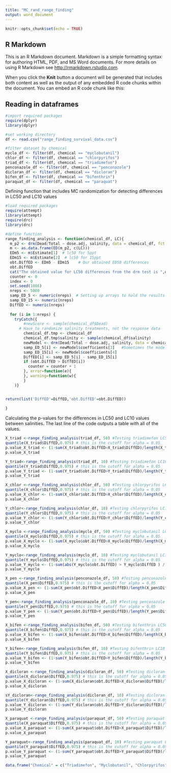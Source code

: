 ```yaml
---
title: "MC_rand_range_finding"
output: word_document
---
```


```r
knitr::opts_chunk$set(echo = TRUE)
```

## R Markdown

This is an R Markdown document. Markdown is a simple formatting syntax for authoring HTML, PDF, and MS Word documents. For more details on using R Markdown see <http://rmarkdown.rstudio.com>.

When you click the **Knit** button a document will be generated that includes both content as well as the output of any embedded R code chunks within the document. You can embed an R code chunk like this:

## Reading in dataframes

```r
#import required packages
require(dplyr)
library(dplyr)

#set working directory
df <- read.csv("range_finding_survival_data.csv")

#filter dataset by chemical
myclo_df <- filter(df, chemical == "myclobutanil")
chlor_df <- filter(df, chemical == "chlorpyrifos")
triad_df <- filter(df, chemical == "triadimefon")
penconazole_df <- filter(df, chemical == "penconazole")
dicloran_df <- filter(df, chemical == "dicloran")
bifen_df <- filter(df, chemical == "bifenthrin")
paraquat_df <- filter(df, chemical == "paraquat")
```

Defining function that includes MC randomization for detecting differences in LC50 and LC10 values 

```r
#load required packages
require(attempt)
library(attempt)
require(drc)
library(drc)

#define function
range_finding_analysis <- function(chemical_df, LC){
  m_p2 <- drm(Dead/Total ~ dose.adj, salinity, data = chemical_df, fct = LL.2(), type = "binomial")
  m <- as.data.frame(ED(m_p2, c(LC)))
  EDm5 <- m$Estimate[1]  # lc50 for 5ppt
  EDm15 <- m$Estimate[2]  # lc50 for 15ppt
  obt.DiffED <- EDm5 - EDm15    # Our obtained ED50 differences
  obt.DiffED 
  cat("The obtained value for LC50 differences from the drm test is ",obt.DiffED , "\n") 
  counter <- 0
  index <- 0
  set.seed(1086)
  nreps <- 5000
  samp_ED_5 <- numeric(nreps)  # Setting up arrays to hold the results
  samp_ED_15 <- numeric(nreps)
  DiffED <- numeric(nreps)
  
  for (i in 1:nreps) {
    tryCatch({
        #newScore <- sample(chemical_df$Dead)
      # Have to randomize salinity treatments, not the response data
        chemical_df.tmp <- chemical_df
        chemical_df.tmp$salinity <- sample(chemical_df$salinity)
        newModel <- drm(Dead/Total ~ dose.adj, salinity, data = chemical_df.tmp, fct = LL.2(), type ="binomial", control = drmc(errorm = F))
        samp_ED_5[i] <- newModel$coefficients[3]   #Sometimes the model creates output called 'coefficients', this happens if it runs correctly 
        samp_ED_15[i] <- newModel$coefficients[4]
        DiffED[i] <- samp_ED_5[i] - samp_ED_15[i]
        if (obt.DiffED > DiffED[i]) 
          counter = counter + 1
        }, error=function(e){
        }, warning=function(w){
        }
    )}


return(list('DiffED'=DiffED,'obt.DiffED'=obt.DiffED))
  
}
```


Calculating the p-values for the differences in LC50 and LC10 values between salinities. The last line of the code outputs a table with all of the values.

```r
X_triad <-range_finding_analysis(triad_df, 50) #Testing triadimefon LC50
quantile(X_triad$DiffED,0.975) # this is the cutoff for alpha = 0.05
p.value_X_triad <- (1-sum(X_triad$obt.DiffED>X_triad$DiffED)/length(X_triad$DiffED))*2 # two-side p-value
p.value_X_triad

Y_triad<-range_finding_analysis(triad_df, 10) #Testing triadimefon LC10
quantile(Y_triad$DiffED,0.975) # this is the cutoff for alpha = 0.05
p.value_Y_triad <- (1-sum(Y_triad$obt.DiffED>Y_triad$DiffED)/length(Y_triad$DiffED))*2 # two-side p-value
p.value_Y_triad

X_chlor <-range_finding_analysis(chlor_df, 50) #Testing chlorpyrifos LC50
quantile(X_chlor$DiffED,0.975) # this is the cutoff for alpha = 0.05
p.value_X_chlor <- (1-sum(X_chlor$obt.DiffED>X_chlor$DiffED)/length(X_chlor$DiffED))*2 # two-side p-value
p.value_X_chlor

Y_chlor<-range_finding_analysis(chlor_df, 10) #Testing chlorpyrifos LC10
quantile(Y_chlor$DiffED,0.975) # this is the cutoff for alpha = 0.05
p.value_Y_chlor <- (1-sum(Y_chlor$obt.DiffED>Y_chlor$DiffED)/length(Y_chlor$DiffED))*2 # two-side p-value
p.value_Y_chlor

X_myclo <-range_finding_analysis(myclo_df, 50) #Testing myclobutanil LC50
quantile(X_myclo$DiffED,0.975) # this is the cutoff for alpha = 0.05
p.value_X_myclo <- (1-sum(X_myclo$obt.DiffED>X_myclo$DiffED)/length(X_myclo$DiffED))*2 # two-side p-value
p.value_X_myclo

Y_myclo<-range_finding_analysis(myclo_df, 10) #Testing myclobutanil LC10
quantile(Y_myclo$DiffED,0.975) # this is the cutoff for alpha = 0.05
p.value_Y_myclo <- (1-sum(abs(Y_myclo$obt.DiffED) > Y_myclo$DiffED ) / length(Y_myclo$DiffED)) * 2 # two-side p-value, take abs value of obt.DiffED due to negative difference
p.value_Y_myclo 

X_pen <-range_finding_analysis(penconazole_df, 50) #Testing penconazole LC50
quantile(X_pen$DiffED,0.975) # this is the cutoff for alpha = 0.05
p.value_X_pen <- (1-sum(X_pen$obt.DiffED>X_pen$DiffED)/length(X_pen$DiffED))*2 # two-side p-value
p.value_X_pen

Y_pen<-range_finding_analysis(penconazole_df, 10) #Testing penconazole LC10
quantile(Y_pen$DiffED,0.975) # this is the cutoff for alpha = 0.05
p.value_Y_pen <- (1-sum(Y_pen$obt.DiffED>Y_pen$DiffED)/length(Y_pen$DiffED))*2 # two-side p-value
p.value_Y_pen

X_bifen <-range_finding_analysis(bifen_df, 50) #Testing bifenthrin LC50
quantile(X_bifen$DiffED,0.975) # this is the cutoff for alpha = 0.05
p.value_X_bifen <- (1-sum(X_bifen$obt.DiffED>X_bifen$DiffED)/length(X_bifen$DiffED))*2 # two-side p-value
p.value_X_bifen

Y_bifen<-range_finding_analysis(bifen_df, 10) #Testing bifenthrin LC10
quantile(Y_bifen$DiffED,0.975) # this is the cutoff for alpha = 0.05
p.value_Y_bifen <- (1-sum(Y_bifen$obt.DiffED>Y_bifen$DiffED)/length(Y_bifen$DiffED))*2 # two-side p-value
p.value_Y_bifen

X_dicloran <-range_finding_analysis(dicloran_df, 50) #Testing dicloran LC50
quantile(X_dicloran$DiffED,0.975) # this is the cutoff for alpha = 0.05
p.value_X_dicloran <- (1-sum(X_dicloran$obt.DiffED>X_dicloran$DiffED)/length(X_dicloran$DiffED))*2 # two-side p-value
p.value_X_dicloran

sY_dicloran<-range_finding_analysis(dicloran_df, 10) #Testing dicloran LC10
quantile(Y_dicloran$DiffED,0.975) # this is the cutoff for alpha = 0.05
p.value_Y_dicloran <- (1-sum(Y_dicloran$obt.DiffED>Y_dicloran$DiffED)/length(Y_dicloran$DiffED))*2 # two-side p-value
p.value_Y_dicloran

X_paraquat <-range_finding_analysis(paraquat_df, 50) #Testing paraquat LC50
quantile(X_paraquat$DiffED,0.975) # this is the cutoff for alpha = 0.05
p.value_X_paraquat <- (1-sum(X_paraquat$obt.DiffED>X_paraquat$DiffED)/length(X_paraquat$DiffED))*2 # two-side p-value
p.value_X_paraquat

Y_paraquat<-range_finding_analysis(paraquat_df, 10) #Testing paraquat LC10
quantile(Y_paraquat$DiffED,0.975) # this is the cutoff for alpha = 0.05
p.value_Y_paraquat <- (1-sum(Y_paraquat$obt.DiffED>Y_paraquat$DiffED)/length(Y_paraquat$DiffED))*2 # two-side p-value
p.value_Y_paraquat

data.frame("Chemical" = c("Triadimefon", "Myclobutanil", "Chlorpyrifos", "Penconazole", "Dicloran", "Bifentrhin", "Paraquat"), "P Value LC50" = c(p.value_X_triad, p.value_X_myclo, p.value_X_chlor, p.value_X_pen, p.value_X_dicloran, p.value_X_bifen, p.value_X_paraquat), "P Value LC10" = c(p.value_Y_triad, p.value_Y_myclo, p.value_Y_chlor, p.value_Y_pen, p.value_Y_dicloran, p.value_Y_bifen, p.value_Y_paraquat)) #, "X$Obt.diff" = c(X_triad$obt.DiffED, X_myclo$obt.DiffED, X_chlor$obt.DiffED, X_pen$obt.DiffED, X_dicloran$obt.DiffED, X_bifen$obt.DiffED, X_paraquat$obt.DiffED), "Y$Obt.diff" = c(Y_triad$obt.DiffED, Y_myclo$obt.DiffED, Y_chlor$obt.DiffED, Y_pen$obt.DiffED, Y_dicloran$obt.DiffED, Y_bifen$obt.DiffED, Y_paraquat$obt.DiffED))

```
